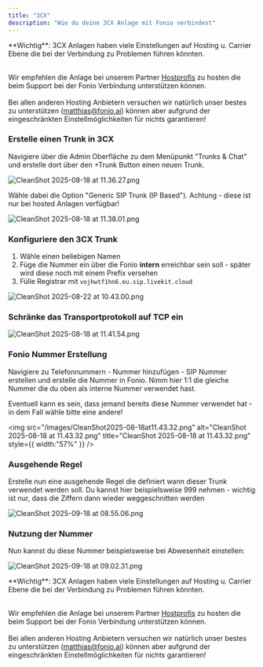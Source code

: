 ```yaml
---
title: "3CX"
description: "Wie du deine 3CX Anlage mit Fonio verbindest"
---
```


<Info>
  **Wichtig**: 3CX Anlagen haben viele Einstellungen auf Hosting u. Carrier Ebene die bei der Verbindung zu Problemen führen könnten.

  \
  Wir empfehlen die Anlage bei unserem Partner [Hostprofis](https://www.hostprofis.com/web/) zu hosten die beim Support bei der Fonio Verbindung unterstützen können.\
  \
  Bei allen anderen Hosting Anbietern versuchen wir natürlich unser bestes zu unterstützen ([matthias@fonio.ai](mailto:matthias@fonio.ai)) können aber aufgrund der eingeschränkten Einstellmöglichkeiten für nichts garantieren!
</Info>

### Erstelle einen Trunk in 3CX

Navigiere über die Admin Oberfläche zu dem Menüpunkt "Trunks & Chat" und erstelle dort über den +Trunk Button einen neuen Trunk.

![CleanShot 2025-08-18 at 11.36.27.png](/images/CleanShot2025-08-18at11.36.27.png)

Wähle dabei die Option "Generic SIP Trunk (IP Based"). Achtung - diese ist nur bei hosted Anlagen verfügbar!

![CleanShot 2025-08-18 at 11.38.01.png](/images/CleanShot2025-08-18at11.38.01.png)

### Konfiguriere den 3CX Trunk

1. Wähle einen beliebigen Namen
2. Füge die Nummer ein über die Fonio **intern** erreichbar sein soll - später wird diese noch mit einem Prefix versehen
3. Fülle Registrar mit `vojhwtf1hn6.eu.sip.livekit.cloud`

![CleanShot 2025-08-22 at 10.43.00.png](/images/CleanShot2025-08-22at10.43.00.png)

### Schränke das Transportprotokoll auf TCP ein

![CleanShot 2025-08-18 at 11.41.54.png](/images/CleanShot2025-08-18at11.41.54.png)

### Fonio Nummer Erstellung

Navigiere zu Telefonnummern - Nummer hinzufügen - SIP Nummer erstellen und erstelle die Nummer in Fonio. Nimm hier 1:1 die gleiche Nummer die du oben als interne Nummer verwendet hast.

Eventuell kann es sein, dass jemand bereits diese Nummer verwendet hat - in dem Fall wähle bitte eine andere!

<img
  src="/images/CleanShot2025-08-18at11.43.32.png"
  alt="CleanShot 2025-08-18 at 11.43.32.png"
  title="CleanShot 2025-08-18 at 11.43.32.png"
  style={{ width:"57%" }}
/>

### Ausgehende Regel

Erstelle nun eine ausgehende Regel die definiert wann dieser Trunk verwendet werden soll. Du kannst hier beispielsweise 999 nehmen - wichtig ist nur, dass die Ziffern dann wieder weggeschnitten werden

![CleanShot 2025-09-18 at 08.55.06.png](/images/CleanShot2025-09-18at08.55.06.png)

### Nutzung der Nummer

Nun kannst du diese Nummer beispielsweise bei Abwesenheit einstellen:

![CleanShot 2025-09-18 at 09.02.31.png](/images/CleanShot2025-09-18at09.02.31.png)

<Info>
  **Wichtig**: 3CX Anlagen haben viele Einstellungen auf Hosting u. Carrier Ebene die bei der Verbindung zu Problemen führen könnten.

  \
  Wir empfehlen die Anlage bei unserem Partner [Hostprofis](https://www.hostprofis.com/web/) zu hosten die beim Support bei der Fonio Verbindung unterstützen können.\
  \
  Bei allen anderen Hosting Anbietern versuchen wir natürlich unser bestes zu unterstützen ([matthias@fonio.ai](mailto:matthias@fonio.ai)) können aber aufgrund der eingeschränkten Einstellmöglichkeiten für nichts garantieren!
</Info>